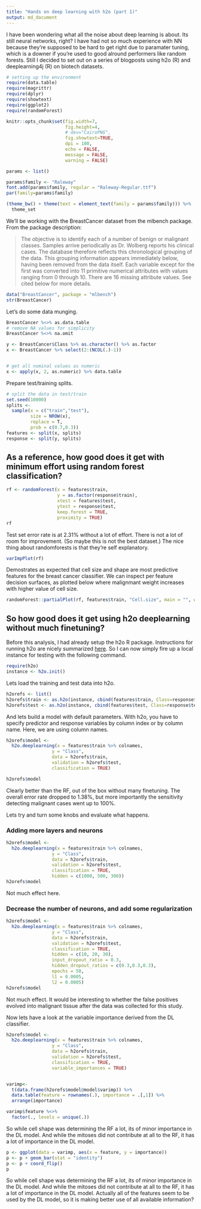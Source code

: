 ```yaml
---
title: "Hands on deep learning with h2o (part 1)"
output: md_document
---
```


I have been wondering what all the noise about deep learning is about. Its still neural networks, right? I have had not so much experience with NN because they're supposed to be hard to get right due to paramater tuning, which is a downer if you're used to good alround performers like random forests. Still I decided to set out on a series of blogposts using h2o (R) and deeplearning4j (R) on biotech datasets. 

```r
# setting up the environment
require(data.table)
require(magrittr)
require(dplyr)
require(showtext)
require(ggplot2)
require(randomForest)

knitr::opts_chunk$set(fig.width=7,
                      fig.height=4,
                      # dev="CairoPNG", 
                      fig.showtext=TRUE,
                      dpi = 100,
                      echo = FALSE,
                      message = FALSE,
                      warning = FALSE)
```


```r
params <- list()

params$family <- "Raleway"
font.add(params$family, regular = "Raleway-Regular.ttf")
par(family=params$family)

(theme_bw() + theme(text = element_text(family = params$family))) %>% 
  theme_set
```


We'll be working with the BreastCancer dataset from the mlbench package. From the package description:

>The objective is to identify each of a number of benign or malignant classes. Samples arrive periodically as Dr. Wolberg reports his clinical cases. The database therefore reflects this chronological grouping of the data. This grouping information appears immediately below, having been removed from the data itself. Each variable except for the first was converted into 11 primitive numerical attributes with values ranging from 0 through 10. There are 16 missing attribute values. See cited below for more details.


```r
data("BreastCancer", package = "mlbench")
str(BreastCancer)
```



Let's do some data munging.

```r
BreastCancer %<>% as.data.table
# remove NA values for simplicity
BreastCancer %<>% na.omit

y <- BreastCancer$Class %>% as.character() %>% as.factor
x <- BreastCancer %>% select(2:(NCOL(.)-1))


# get all nominal values as numeric
x <- apply(x, 2, as.numeric) %>% data.table

```

Prepare test/training splits.
```r
# split the data in test/train
set.seed(10000)
splits <- 
  sample(x = c("train","test"),
         size = NROW(x),
         replace = T,
         prob = c(0.7,0.3))
features <- split(x, splits)
response <- split(y, splits)
```

## As a reference, how good does it get with minimum effort using random forest classification?

```r
rf <- randomForest(x = features$train,
                   y = as.factor(response$train),
                   xtest = features$test,
                   ytest = response$test,
                   keep.forest = TRUE,
                   proximity = TRUE)
rf
```

Test set error rate is at 2.31% without a lot of effort. There is not a lot of room for improvement. (So maybe this is not the best dataset.) The nice thing about randomforests is that they're self explanatory.

```r
varImpPlot(rf)
```

Demostrates as expected that cell size and shape are most predictive features for the breast cancer classifier. We can inspect per feature decision surfaces, as plotted below where malignmant weight increases with higher value of cell size. 

```r
randomForest::partialPlot(rf, features$train, "Cell.size", main = "", which.class = "malignant")
```


## So how good does it get using h2o deeplearning without much finetuning?

Before this analysis, I had already setup the h2o R package. Instructions for running h2o are nicely summarized [here](http://tjo-en.hatenablog.com/entry/2015/02/15/194003). So I can
now simply fire up a local instance for testing with the following
command.

```r
require(h2o)
instance <- h2o.init()
```

Lets load the training and test data into h2o.
```r
h2orefs <- list()
h2orefs$train <- as.h2o(instance, cbind(features$train, Class=response$train))
h2orefs$test <- as.h2o(instance, cbind(features$test, Class=response$test))
```

And lets build a model with default parameters. With h2o, you have to specify predictor and response variables by column index or by column name. Here, we are using column names.

```r
h2orefs$model <-
  h2o.deeplearning(x = features$train %>% colnames,
                 y = "Class", 
                 data = h2orefs$train,
                 validation = h2orefs$test,
                 classification = TRUE)

h2orefs$model
```

Clearly better than the RF, out of the box without many finetuning. The overall error rate dropped to 1.38%, but more importantly the sensitivity detecting malignant cases went up to 100%. 

Lets try and turn some knobs and evaluate what happens.

### Adding more layers and neurons
```r
h2orefs$model <-
  h2o.deeplearning(x = features$train %>% colnames,
                 y = "Class", 
                 data = h2orefs$train,
                 validation = h2orefs$test,
                 classification = TRUE, 
                 hidden = c(1000, 500, 300))
h2orefs$model
```

Not much effect here.

### Decrease the number of neurons, and add some regularization
```r
h2orefs$model <-
  h2o.deeplearning(x = features$train %>% colnames,
                 y = "Class", 
                 data = h2orefs$train,
                 validation = h2orefs$test,
                 classification = TRUE, 
                 hidden = c(10, 20, 30),
                 input_dropout_ratio = 0.3,
                 hidden_dropout_ratios = c(0.3,0.3,0.3),
                 epochs = 50,
                 l1 = 0.0005,
                 l2 = 0.0005)
h2orefs$model
```

Not much effect. It would be interesting to whether the false positives evolved into malignant tissue after the data was collected for this study. 


Now lets have a look at the variable importance derived from the DL classifier.

```r
h2orefs$model <-
  h2o.deeplearning(x = features$train %>% colnames,
                 y = "Class", 
                 data = h2orefs$train,
                 validation = h2orefs$test,
                 classification = TRUE,
                 variable_importances = TRUE)


varimp<-
  t(data.frame(h2orefs$model@model$varimp)) %>%
  data.table(feature = rownames(.), importance = .[,1]) %>%
  arrange(importance)

varimp$feature %<>%
  factor(., levels = unique(.))

```


So while cell shape was determining the RF a lot, its of minor importance in the DL model. And while the mitoses did not contribute at all to the RF, it has a lot of importance in the DL model. 

```r
p <- ggplot(data = varimp, aes(x = feature, y = importance))
p <- p + geom_bar(stat = "identity")
p <- p + coord_flip()
p

```


So while cell shape was determining the RF a lot, its of minor
importance in the DL model. And while the mitoses did not contribute at
all to the RF, it has a lot of importance in the DL model. Actually all of the features seem to be used by the DL model, so it is making better use of all available information?





